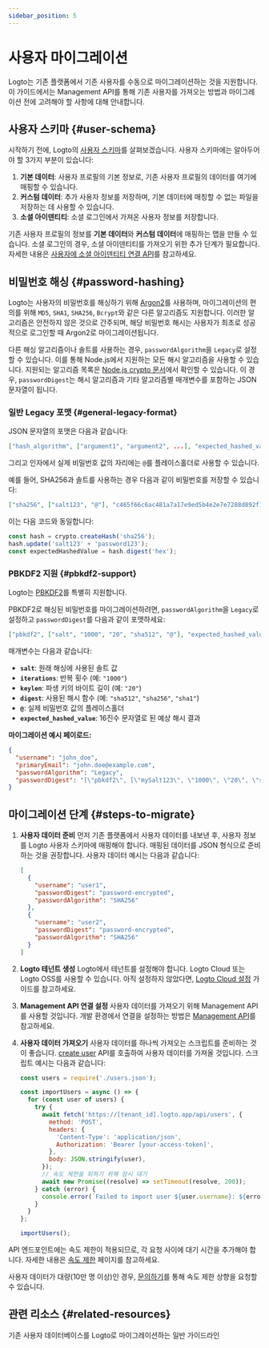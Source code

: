 ```yaml
---
sidebar_position: 5
---
```


# 사용자 마이그레이션

Logto는 기존 플랫폼에서 기존 사용자를 수동으로 마이그레이션하는 것을 지원합니다. 이 가이드에서는 Management API를 통해 기존 사용자를 가져오는 방법과 마이그레이션 전에 고려해야 할 사항에 대해 안내합니다.

## 사용자 스키마 \{#user-schema}

시작하기 전에, Logto의 [사용자 스키마](/user-management/user-data/#user-profile)를 살펴보겠습니다. 사용자 스키마에는 알아두어야 할 3가지 부분이 있습니다:

1. **기본 데이터**: 사용자 프로필의 기본 정보로, 기존 사용자 프로필의 데이터를 여기에 매핑할 수 있습니다.
2. **커스텀 데이터**: 추가 사용자 정보를 저장하며, 기본 데이터에 매칭할 수 없는 파일을 저장하는 데 사용할 수 있습니다.
3. **소셜 아이덴티티**: 소셜 로그인에서 가져온 사용자 정보를 저장합니다.

기존 사용자 프로필의 정보를 **기본 데이터**와 **커스텀 데이터**에 매핑하는 맵을 만들 수 있습니다. 소셜 로그인의 경우, 소셜 아이덴티티를 가져오기 위한 추가 단계가 필요합니다. 자세한 내용은 [사용자에 소셜 아이덴티티 연결 API](https://openapi.logto.io/operation/operation-createuseridentity)를 참고하세요.

## 비밀번호 해싱 \{#password-hashing}

Logto는 사용자의 비밀번호를 해싱하기 위해 [Argon2](https://en.wikipedia.org/wiki/Argon2)를 사용하며, 마이그레이션의 편의를 위해 `MD5`, `SHA1`, `SHA256`, `Bcrypt`와 같은 다른 알고리즘도 지원합니다. 이러한 알고리즘은 안전하지 않은 것으로 간주되며, 해당 비밀번호 해시는 사용자가 최초로 성공적으로 로그인할 때 Argon2로 마이그레이션됩니다.

다른 해싱 알고리즘이나 솔트를 사용하는 경우, `passwordAlgorithm`을 `Legacy`로 설정할 수 있습니다. 이를 통해 Node.js에서 지원하는 모든 해시 알고리즘을 사용할 수 있습니다. 지원되는 알고리즘 목록은 [Node.js crypto 문서](https://nodejs.org/api/crypto.html#cryptogethashes)에서 확인할 수 있습니다. 이 경우, `passwordDigest`는 해시 알고리즘과 기타 알고리즘별 매개변수를 포함하는 JSON 문자열이 됩니다.

### 일반 Legacy 포맷 \{#general-legacy-format}

JSON 문자열의 포맷은 다음과 같습니다:

```json
["hash_algorithm", ["argument1", "argument2", ...], "expected_hashed_value"]
```

그리고 인자에서 실제 비밀번호 값의 자리에는 `@`를 플레이스홀더로 사용할 수 있습니다.

예를 들어, SHA256과 솔트를 사용하는 경우 다음과 같이 비밀번호를 저장할 수 있습니다:

```json
["sha256", ["salt123", "@"], "c465f66c6ac481a7a17e9ed5b4e2e7e7288d892f12bf1c95c140901e9a70436e"]
```

이는 다음 코드와 동일합니다:

```ts
const hash = crypto.createHash('sha256');
hash.update('salt123' + 'password123');
const expectedHashedValue = hash.digest('hex');
```

### PBKDF2 지원 \{#pbkdf2-support}

Logto는 [PBKDF2](https://en.wikipedia.org/wiki/PBKDF2)를 특별히 지원합니다.

PBKDF2로 해싱된 비밀번호를 마이그레이션하려면, `passwordAlgorithm`을 `Legacy`로 설정하고 `passwordDigest`를 다음과 같이 포맷하세요:

```json
["pbkdf2", ["salt", "1000", "20", "sha512", "@"], "expected_hashed_value"]
```

매개변수는 다음과 같습니다:

- **`salt`**: 원래 해싱에 사용된 솔트 값
- **`iterations`**: 반복 횟수 (예: `"1000"`)
- **`keylen`**: 파생 키의 바이트 길이 (예: `"20"`)
- **`digest`**: 사용된 해시 함수 (예: `"sha512"`, `"sha256"`, `"sha1"`)
- **`@`**: 실제 비밀번호 값의 플레이스홀더
- **`expected_hashed_value`**: 16진수 문자열로 된 예상 해시 결과

**마이그레이션 예시 페이로드:**

```json
{
  "username": "john_doe",
  "primaryEmail": "john.doe@example.com",
  "passwordAlgorithm": "Legacy",
  "passwordDigest": "[\"pbkdf2\", [\"mySalt123\", \"1000\", \"20\", \"sha512\", \"@\"], \"c465f66c6ac481a7a17e9ed5b4e2e7e7288d892f12bf1c95c140901e9a70436e\"]"
}
```

## 마이그레이션 단계 \{#steps-to-migrate}

1.  **사용자 데이터 준비**
    먼저 기존 플랫폼에서 사용자 데이터를 내보낸 후, 사용자 정보를 Logto 사용자 스키마에 매핑해야 합니다. 매핑된 데이터를 JSON 형식으로 준비하는 것을 권장합니다. 사용자 데이터 예시는 다음과 같습니다:

    ```json
    [
      {
        "username": "user1",
        "passwordDigest": "password-encrypted",
        "passwordAlgorithm": "SHA256"
      },
      {
        "username": "user2",
        "passwordDigest": "password-encrypted",
        "passwordAlgorithm": "SHA256"
      }
    ]
    ```

2.  **Logto 테넌트 생성**
    Logto에서 테넌트를 설정해야 합니다. Logto Cloud 또는 Logto OSS를 사용할 수 있습니다. 아직 설정하지 않았다면, [Logto Cloud 설정](/introduction/set-up-logto-cloud/#create-logto-tenant) 가이드를 참고하세요.
3.  **Management API 연결 설정**
    사용자 데이터를 가져오기 위해 Management API를 사용할 것입니다. 개발 환경에서 연결을 설정하는 방법은 [Management API](/integrate-logto/interact-with-management-api)를 참고하세요.
4.  **사용자 데이터 가져오기**
    사용자 데이터를 하나씩 가져오는 스크립트를 준비하는 것이 좋습니다. [create user](https://openapi.logto.io/operation/operation-createuser) API를 호출하여 사용자 데이터를 가져올 것입니다. 스크립트 예시는 다음과 같습니다:

    ```jsx
    const users = require('./users.json');

    const importUsers = async () => {
      for (const user of users) {
        try {
          await fetch('https://[tenant_id].logto.app/api/users', {
            method: 'POST',
            headers: {
              'Content-Type': 'application/json',
              Authorization: 'Bearer [your-access-token]',
            },
            body: JSON.stringify(user),
          });
          // 속도 제한을 피하기 위해 잠시 대기
          await new Promise((resolve) => setTimeout(resolve, 200));
        } catch (error) {
          console.error(`Failed to import user ${user.username}: ${error.message}`);
        }
      }
    };

    importUsers();
    ```

API 엔드포인트에는 속도 제한이 적용되므로, 각 요청 사이에 대기 시간을 추가해야 합니다. 자세한 내용은 [속도 제한](/integrate-logto/interact-with-management-api/#rate-limit) 페이지를 참고하세요.

사용자 데이터가 대량(10만 명 이상)인 경우, [문의하기](https://logto.io/contact)를 통해 속도 제한 상향을 요청할 수 있습니다.

## 관련 리소스 \{#related-resources}

<Url href="https://blog.logto.io/general-migration-guide">
  기존 사용자 데이터베이스를 Logto로 마이그레이션하는 일반 가이드라인
</Url>
